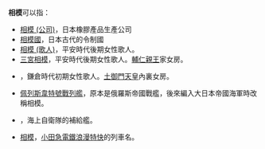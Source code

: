 '''相模'''可以指：
*[[相模_(公司)|相模 (公司)]]，日本橡膠產品生產公司
*[[相模國|相模國]]，日本古代的令制國
*[[相模_(歌人)|相模 (歌人)]]，平安時代後期女性歌人。
*[[三宮相模|三宮相模]]，平安時代後期女性歌人。[[輔仁親王|輔仁親王]]家女房。
*{{Link-ja|內裏相模|内裏相模}}，鎌倉時代初期女性歌人。[[土御門天皇|土御門天皇]]內裏女房。
*[[佩列斯韋特號戰列艦|佩列斯韋特號戰列艦]]，原本是俄羅斯帝國戰艦，後來編入大日本帝國海軍時改稱相模。
*{{Link-ja|相模 (補給艦)|さがみ (補給艦)}}，海上自衛隊的補給艦。
*[[箱根號列車|相模]]，[[小田急電鐵|小田急電鐵]][[浪漫特快|浪漫特快]]的列車名。

{{disambig|Cat=二字日本相關消歧義}}